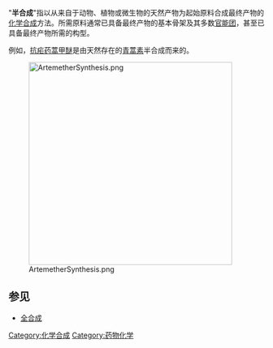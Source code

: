 {{unreferenced|time=2017-06-30T05:05:05+00:00}}
"'''半合成'''"指以从来自于动物、植物或微生物的天然产物为起始原料合成最终产物的[[化学合成|化学合成]]方法。所需原料通常已具备最终产物的基本骨架及其多数[[官能团|官能团]]，甚至已具备最终产物所需的构型。

例如，[[抗疟药|抗疟药]][[蒿甲醚|蒿甲醚]]是由天然存在的[[青蒿素|青蒿素]]半合成而来的。

[[File:ArtemetherSynthesis.png|400px]]

== 参见 ==
* [[全合成|全合成]]
{{化學合成法}}
[[Category:化学合成|Category:化学合成]]
[[Category:药物化学|Category:药物化学]]